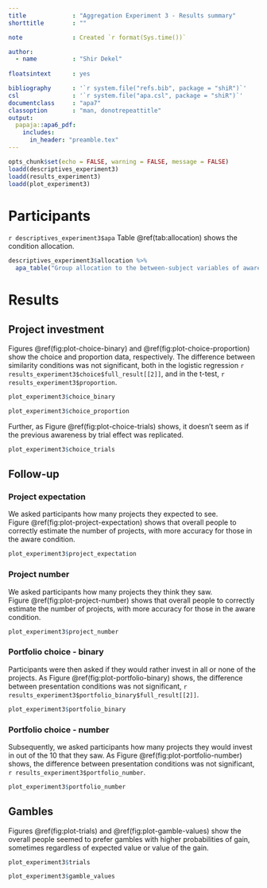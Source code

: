 ```yaml
---
title             : "Aggregation Experiment 3 - Results summary"
shorttitle        : ""

note              : Created `r format(Sys.time())`

author: 
  - name          : "Shir Dekel"
  
floatsintext      : yes

bibliography      : '`r system.file("refs.bib", package = "shiR")`'
csl               : '`r system.file("apa.csl", package = "shiR")`'
documentclass     : "apa7"
classoption       : "man, donotrepeattitle"
output: 
  papaja::apa6_pdf:
    includes: 
      in_header: "preamble.tex"
---
```


```r
opts_chunk$set(echo = FALSE, warning = FALSE, message = FALSE)
loadd(descriptives_experiment3)
loadd(results_experiment3)
loadd(plot_experiment3)
```

# Participants

`r descriptives_experiment3$apa` Table\ \@ref(tab:allocation) shows the condition allocation.

```r
descriptives_experiment3$allocation %>% 
  apa_table("Group allocation to the between-subject variables of awareness, presentation, and distribution.")
```

# Results

## Project investment

Figures\ \@ref(fig:plot-choice-binary) and\ \@ref(fig:plot-choice-proportion) show the choice and proportion data, respectively. The difference between similarity conditions was not significant, both in the logistic regression `r results_experiment3$choice$full_result[[2]]`, and in the t-test, `r results_experiment3$proportion`.

```r
plot_experiment3$choice_binary
```

```r
plot_experiment3$choice_proportion
```

Further, as Figure\ \@ref(fig:plot-choice-trials) shows, it doesn't seem as if the previous awareness by trial effect was replicated.

```r
plot_experiment3$choice_trials
```

## Follow-up

### Project expectation

We asked participants how many projects they expected to see. Figure\ \@ref(fig:plot-project-expectation) shows that overall people to correctly estimate the number of projects, with more accuracy for those in the aware condition.

```r
plot_experiment3$project_expectation
```

### Project number

We asked participants how many projects they think they saw. Figure\ \@ref(fig:plot-project-number) shows that overall people to correctly estimate the number of projects, with more accuracy for those in the aware condition.

```r
plot_experiment3$project_number
```

### Portfolio choice - binary

Participants were then asked if they would rather invest in all or none of the projects. As Figure\ \@ref(fig:plot-portfolio-binary) shows, the difference between presentation conditions was not significant, `r results_experiment3$portfolio_binary$full_result[[2]]`. 

```r
plot_experiment3$portfolio_binary
```

### Portfolio choice - number

Subsequently, we asked participants how many projects they would invest in out of the 10 that they saw. As Figure\ \@ref(fig:plot-portfolio-number) shows, the difference between presentation conditions was not significant, `r results_experiment3$portfolio_number`.

```r
plot_experiment3$portfolio_number
```

## Gambles

Figures\ \@ref(fig:plot-trials) and\ \@ref(fig:plot-gamble-values) show the overall people seemed to prefer gambles with higher probabilities of gain, sometimes regardless of expected value or value of the gain.

```r
plot_experiment3$trials
```

```r
plot_experiment3$gamble_values
```
